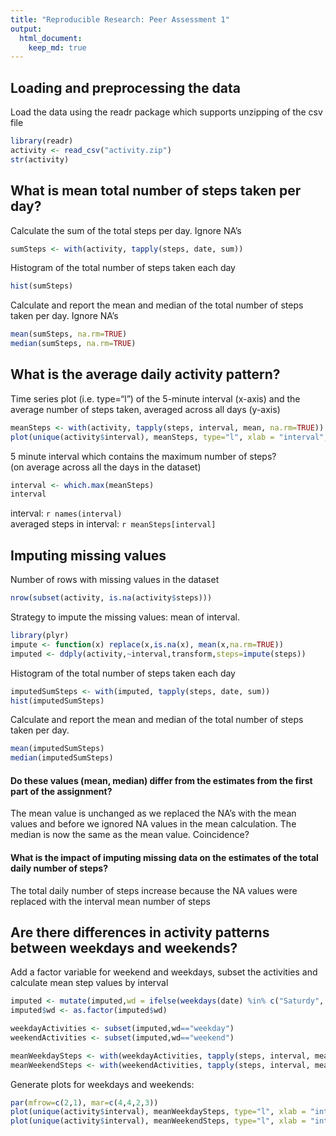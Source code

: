 ```yaml
---
title: "Reproducible Research: Peer Assessment 1"
output: 
  html_document:
    keep_md: true
---
```



## Loading and preprocessing the data
Load the data using the readr package which supports unzipping of the csv file
```r
library(readr)
activity <- read_csv("activity.zip")
str(activity)
```



## What is mean total number of steps taken per day?
Calculate the sum of the total steps per day. Ignore NA's
```r
sumSteps <- with(activity, tapply(steps, date, sum))
```

Histogram of the total number of steps taken each day
```r
hist(sumSteps)
```

Calculate and report the mean and median of the total number of steps taken per day. 
Ignore NA's
```r
mean(sumSteps, na.rm=TRUE)
median(sumSteps, na.rm=TRUE)
```


## What is the average daily activity pattern?

Time series plot (i.e. type="l") of the 5-minute interval (x-axis) and the average number of steps taken, averaged across all days (y-axis)
```r
meanSteps <- with(activity, tapply(steps, interval, mean, na.rm=TRUE))
plot(unique(activity$interval), meanSteps, type="l", xlab = "interval", ylab="mean steps across all days")
```

5 minute interval which contains the maximum number of steps?  
(on average across all the days in the dataset)
```r
interval <- which.max(meanSteps)
interval
```
interval: `r names(interval)`  
averaged steps in interval: `r meanSteps[interval]`

## Imputing missing values

Number of rows with missing values in the dataset   
```r
nrow(subset(activity, is.na(activity$steps)))
```

Strategy to impute the missing values: mean of interval. 
```r
library(plyr)
impute <- function(x) replace(x,is.na(x), mean(x,na.rm=TRUE))
imputed <- ddply(activity,~interval,transform,steps=impute(steps))
```

Histogram of the total number of steps taken each day
```r
imputedSumSteps <- with(imputed, tapply(steps, date, sum))
hist(imputedSumSteps)
```

Calculate and report the mean and median of the total number of steps taken per day. 
```r
mean(imputedSumSteps)
median(imputedSumSteps)
```

#### Do these values (mean, median) differ from the estimates from the first part of the assignment?  
The mean value is unchanged as we replaced the NA's with the mean values and before we ignored NA values in the mean calculation. The median is now the same as the mean value. Coincidence?

  
#### What is the impact of imputing missing data on the estimates of the total daily number of steps?
The total daily number of steps increase because the NA values were replaced with the interval mean number of steps

## Are there differences in activity patterns between weekdays and weekends?

Add a factor variable for weekend and weekdays, subset the activities and calculate mean step values by interval
```r
imputed <- mutate(imputed,wd = ifelse(weekdays(date) %in% c("Saturdy", "Sunday"), "weekend", "weekday"))
imputed$wd <- as.factor(imputed$wd)

weekdayActivities <- subset(imputed,wd=="weekday")
weekendActivities <- subset(imputed,wd=="weekend")

meanWeekdaySteps <- with(weekdayActivities, tapply(steps, interval, mean))
meanWeekendSteps <- with(weekendActivities, tapply(steps, interval, mean))
```

Generate plots for weekdays and weekends:
```r
par(mfrow=c(2,1), mar=c(4,4,2,3))
plot(unique(activity$interval), meanWeekdaySteps, type="l", xlab = "interval", ylab="mean steps across weekdays")
plot(unique(activity$interval), meanWeekendSteps, type="l", xlab = "interval", ylab="mean steps across weekends")
```
